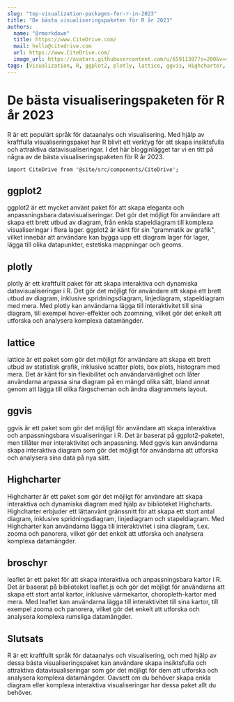 ```yaml
---
slug: "top-visualization-packages-for-r-in-2023"
title: "De bästa visualiseringspaketen för R år 2023"
authors:
  name: "@rmarkdown"
  title: https://www.CiteDrive.com/
  mail: hello@citedrive.com
  url: https://www.CiteDrive.com/
  image_url: https://avatars.githubusercontent.com/u/65911387?s=200&v=4
tags: [visualization, R, ggplot2, plotly, lattice, ggvis, Highcharter, leaflet]
---
```


# De bästa visualiseringspaketen för R år 2023
R är ett populärt språk för dataanalys och visualisering. Med hjälp av kraftfulla visualiseringspaket har R blivit ett verktyg för att skapa insiktsfulla och attraktiva datavisualiseringar. I det här blogginlägget tar vi en titt på några av de bästa visualiseringspaketen för R år 2023.

```mdx-code-block
import CiteDrive from '@site/src/components/CiteDrive';
```
<CiteDrive /> 

## ggplot2
ggplot2 är ett mycket använt paket för att skapa eleganta och anpassningsbara datavisualiseringar. Det gör det möjligt för användare att skapa ett brett utbud av diagram, från enkla stapeldiagram till komplexa visualiseringar i flera lager. ggplot2 är känt för sin "grammatik av grafik", vilket innebär att användare kan bygga upp ett diagram lager för lager, lägga till olika datapunkter, estetiska mappningar och geoms.

## plotly
plotly är ett kraftfullt paket för att skapa interaktiva och dynamiska datavisualiseringar i R. Det gör det möjligt för användare att skapa ett brett utbud av diagram, inklusive spridningsdiagram, linjediagram, stapeldiagram med mera. Med plotly kan användarna lägga till interaktivitet till sina diagram, till exempel hover-effekter och zoomning, vilket gör det enkelt att utforska och analysera komplexa datamängder.

## lattice
lattice är ett paket som gör det möjligt för användare att skapa ett brett utbud av statistisk grafik, inklusive scatter plots, box plots, histogram med mera. Det är känt för sin flexibilitet och användarvänlighet och låter användarna anpassa sina diagram på en mängd olika sätt, bland annat genom att lägga till olika färgscheman och ändra diagrammets layout.

## ggvis
ggvis är ett paket som gör det möjligt för användare att skapa interaktiva och anpassningsbara visualiseringar i R. Det är baserat på ggplot2-paketet, men tillåter mer interaktivitet och anpassning. Med ggvis kan användarna skapa interaktiva diagram som gör det möjligt för användarna att utforska och analysera sina data på nya sätt.

## Highcharter
Highcharter är ett paket som gör det möjligt för användare att skapa interaktiva och dynamiska diagram med hjälp av biblioteket Highcharts. Highcharter erbjuder ett lättanvänt gränssnitt för att skapa ett stort antal diagram, inklusive spridningsdiagram, linjediagram och stapeldiagram. Med Highcharter kan användarna lägga till interaktivitet i sina diagram, t.ex. zooma och panorera, vilket gör det enkelt att utforska och analysera komplexa datamängder.

## broschyr
leaflet är ett paket för att skapa interaktiva och anpassningsbara kartor i R. Det är baserat på biblioteket leaflet.js och gör det möjligt för användarna att skapa ett stort antal kartor, inklusive värmekartor, choropleth-kartor med mera. Med leaflet kan användarna lägga till interaktivitet till sina kartor, till exempel zooma och panorera, vilket gör det enkelt att utforska och analysera komplexa rumsliga datamängder.

## Slutsats
R är ett kraftfullt språk för dataanalys och visualisering, och med hjälp av dessa bästa visualiseringspaket kan användare skapa insiktsfulla och attraktiva datavisualiseringar som gör det möjligt för dem att utforska och analysera komplexa datamängder. Oavsett om du behöver skapa enkla diagram eller komplexa interaktiva visualiseringar har dessa paket allt du behöver.